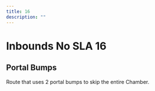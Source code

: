 ```yaml
---
title: 16
description: ""
---
```


# Inbounds No SLA 16


<Tabs queryString="tab" defaultValue="beginner" className="tabs tabs--block">
<TabItem value="beginner" label="General" attributes={{className: "beginner"}}>

## Portal Bumps

Route that uses 2 portal bumps to skip the entire Chamber.

<YouTube url="https://youtu.be/sfJAlvMw734"/>

</TabItem>
</Tabs>
